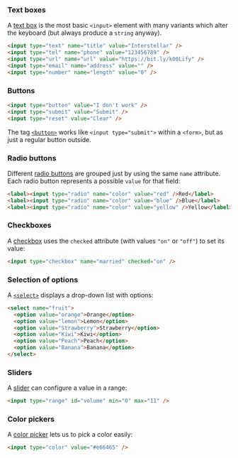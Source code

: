### Text boxes

A [text box](https://developer.mozilla.org/en-US/docs/Web/HTML/Element/input/text) is the most basic `<input>` element with many variants which alter the keyboard (but always produce a `string` anyway).

```html
<input type="text" name="title" value="Interstellar" />
<input type="tel" name="phone" value="123456789" />
<input type="url" name="url" value="https://bit.ly/k00Lify" />
<input type="email" name="address" value="" />
<input type="number" name="length" value="0" />
```

### Buttons

```html
<input type="button" value="I don't work" />
<input type="submit" value="Submit" />
<input type="reset" value="Clear" />
```

The tag [`<button>`](https://developer.mozilla.org/en-US/docs/Web/HTML/Element/button) works like `<input type="submit">` within a `<form>`, but as just a regular button outside.

### Radio buttons

Different [radio buttons](https://developer.mozilla.org/en-US/docs/Web/HTML/Element/input/radio) are grouped just by using the same `name` attribute. Each radio button represents a possible `value` for that field:

```html
<label><input type="radio" name="color" value="red" />Red</label>
<label><input type="radio" name="color" value="blue" />Blue</label>
<label><input type="radio" name="color" value="yellow" />Yellow</label>
```

### Checkboxes

A [checkbox](https://developer.mozilla.org/en-US/docs/Web/HTML/Element/input/checkbox) uses the `checked` attribute (with values `"on"` or `"off"`) to set its value:

```html
<input type="checkbox" name="married" checked="on" />
```

### Selection of options

A [`<select>`](https://developer.mozilla.org/en-US/docs/Web/HTML/Element/select) displays a drop-down list with options:

```html
<select name="fruit">
  <option value="orange">Orange</option>
  <option value="lemon">Lemon</option>
  <option value="Strawberry">Strawberry</option>
  <option value="Kiwi">Kiwi</option>
  <option value="Peach">Peach</option>
  <option value="Banana">Banana</option>
</select>
```

### Sliders

A [slider](https://developer.mozilla.org/en-US/docs/Web/HTML/Element/input/range) can configure a value in a range:

```html
<input type="range" id="volume" min="0" max="11" />
```

### Color pickers

A [color picker](https://developer.mozilla.org/en-US/docs/Web/HTML/Element/input/color) lets us to pick a color easily:

```html
<input type="color" value="#e66465" />
```
